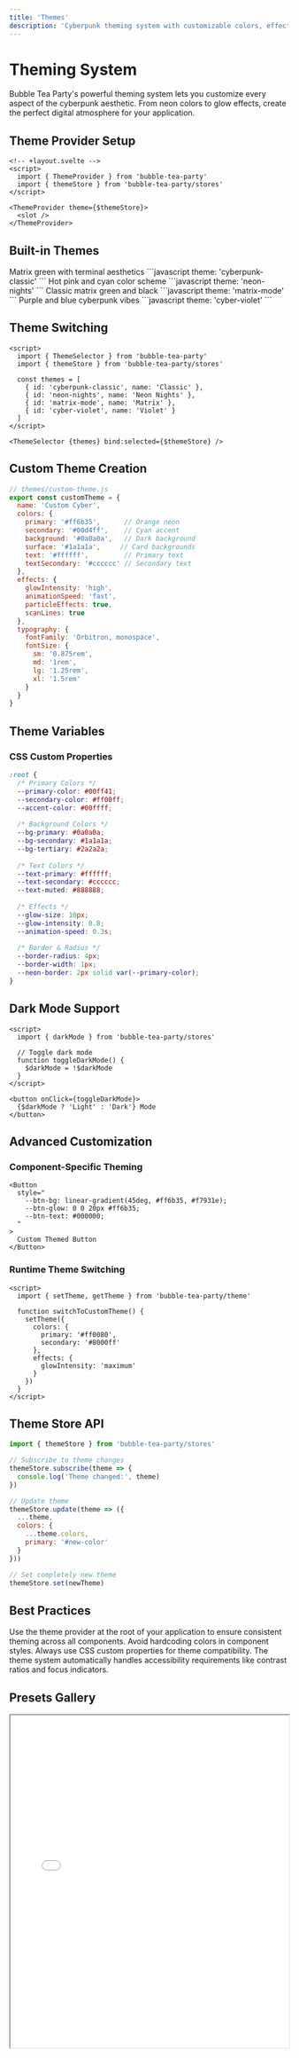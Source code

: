 ```yaml
---
title: 'Themes'
description: 'Cyberpunk theming system with customizable colors, effects, and dark mode'
---
```


# Theming System

Bubble Tea Party's powerful theming system lets you customize every aspect of the cyberpunk aesthetic. From neon colors to glow effects, create the perfect digital atmosphere for your application.

## Theme Provider Setup

```svelte
<!-- +layout.svelte -->
<script>
  import { ThemeProvider } from 'bubble-tea-party'
  import { themeStore } from 'bubble-tea-party/stores'
</script>

<ThemeProvider theme={$themeStore}>
  <slot />
</ThemeProvider>
```

## Built-in Themes

<CardGroup cols={2}>
  <Card title="Cyberpunk Classic" icon="robot">
    Matrix green with terminal aesthetics
    ```javascript
    theme: 'cyberpunk-classic'
    ```
  </Card>
  <Card title="Neon Nights" icon="sun">
    Hot pink and cyan color scheme
    ```javascript
    theme: 'neon-nights'
    ```
  </Card>
  <Card title="Matrix Mode" icon="code">
    Classic matrix green and black
    ```javascript
    theme: 'matrix-mode'
    ```
  </Card>
  <Card title="Cyber Violet" icon="zap">
    Purple and blue cyberpunk vibes
    ```javascript
    theme: 'cyber-violet'
    ```
  </Card>
</CardGroup>

## Theme Switching

```svelte
<script>
  import { ThemeSelector } from 'bubble-tea-party'
  import { themeStore } from 'bubble-tea-party/stores'
  
  const themes = [
    { id: 'cyberpunk-classic', name: 'Classic' },
    { id: 'neon-nights', name: 'Neon Nights' },
    { id: 'matrix-mode', name: 'Matrix' },
    { id: 'cyber-violet', name: 'Violet' }
  ]
</script>

<ThemeSelector {themes} bind:selected={$themeStore} />
```

## Custom Theme Creation

```javascript
// themes/custom-theme.js
export const customTheme = {
  name: 'Custom Cyber',
  colors: {
    primary: '#ff6b35',      // Orange neon
    secondary: '#00d4ff',    // Cyan accent
    background: '#0a0a0a',   // Dark background
    surface: '#1a1a1a',     // Card backgrounds
    text: '#ffffff',         // Primary text
    textSecondary: '#cccccc' // Secondary text
  },
  effects: {
    glowIntensity: 'high',
    animationSpeed: 'fast',
    particleEffects: true,
    scanLines: true
  },
  typography: {
    fontFamily: 'Orbitron, monospace',
    fontSize: {
      sm: '0.875rem',
      md: '1rem', 
      lg: '1.25rem',
      xl: '1.5rem'
    }
  }
}
```

## Theme Variables

### CSS Custom Properties

```css
:root {
  /* Primary Colors */
  --primary-color: #00ff41;
  --secondary-color: #ff00ff;
  --accent-color: #00ffff;
  
  /* Background Colors */
  --bg-primary: #0a0a0a;
  --bg-secondary: #1a1a1a;
  --bg-tertiary: #2a2a2a;
  
  /* Text Colors */
  --text-primary: #ffffff;
  --text-secondary: #cccccc;
  --text-muted: #888888;
  
  /* Effects */
  --glow-size: 10px;
  --glow-intensity: 0.8;
  --animation-speed: 0.3s;
  
  /* Border & Radius */
  --border-radius: 4px;
  --border-width: 1px;
  --neon-border: 2px solid var(--primary-color);
}
```

## Dark Mode Support

```svelte
<script>
  import { darkMode } from 'bubble-tea-party/stores'
  
  // Toggle dark mode
  function toggleDarkMode() {
    $darkMode = !$darkMode
  }
</script>

<button onClick={toggleDarkMode}>
  {$darkMode ? 'Light' : 'Dark'} Mode
</button>
```

## Advanced Customization

### Component-Specific Theming

```svelte
<Button 
  style="
    --btn-bg: linear-gradient(45deg, #ff6b35, #f7931e);
    --btn-glow: 0 0 20px #ff6b35;
    --btn-text: #000000;
  "
>
  Custom Themed Button
</Button>
```

### Runtime Theme Switching

```svelte
<script>
  import { setTheme, getTheme } from 'bubble-tea-party/theme'
  
  function switchToCustomTheme() {
    setTheme({
      colors: {
        primary: '#ff0080',
        secondary: '#8000ff'
      },
      effects: {
        glowIntensity: 'maximum'
      }
    })
  }
</script>
```

## Theme Store API

```javascript
import { themeStore } from 'bubble-tea-party/stores'

// Subscribe to theme changes
themeStore.subscribe(theme => {
  console.log('Theme changed:', theme)
})

// Update theme
themeStore.update(theme => ({
  ...theme,
  colors: {
    ...theme.colors,
    primary: '#new-color'
  }
}))

// Set completely new theme
themeStore.set(newTheme)
```

## Best Practices

<Tip>
Use the theme provider at the root of your application to ensure consistent theming across all components.
</Tip>

<Warning>
Avoid hardcoding colors in component styles. Always use CSS custom properties for theme compatibility.
</Warning>

<Info>
The theme system automatically handles accessibility requirements like contrast ratios and focus indicators.
</Info>

## Presets Gallery

<iframe 
  src="/playground/theme-gallery" 
  width="100%" 
  height="600"
  className="border border-green-500 rounded-lg mb-6"
/>

---

<CardGroup cols={2}>
  <Card title="Theme Customization" href="/themes/customization">
    Deep dive into creating custom themes
  </Card>
  <Card title="Dark Mode Guide" href="/themes/dark-mode">
    Implementing dark mode support
  </Card>
</CardGroup>

Create the perfect cyberpunk atmosphere for your application! 🎨⚡